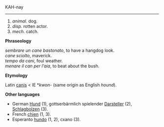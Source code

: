 KAH-nay
----

#''animal''. dog. 
#''disp.'' rotten actor.
#''mech.'' catch.

'''Phraseology'''

''sembrare un cane bastonato'', to have a hangdog look.<br>
''cane sciolto'', maverick.<br>
''tempo da cani'', foul weather.<br>
''menare il can per l'aia'', to beat about the bush.

'''Etymology'''

Latin [[canis]] < IE *''kwon-'' (same origin as English ''hound'').

'''Other languages'''

*German [[Hund]] (1), gottserbärmlich spielender [[Darsteller]] (2), [[Schlagbolzen]] (3). 
*French [[chien]] (1, 3).
*Esperanto [[hundo]] (1, 2), cxano (3).